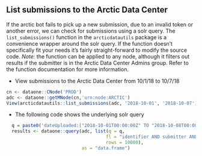 ## List submissions to the Arctic Data Center 

If the arctic bot fails to pick up a new submission, due to an invalid token or another error, we can check for submissions using a solr query.  The `list_submissions()` function in the `arcticdatautils` package is a convenience wrapper around the solr query.  If the function doesn't specifically fit your needs it's fairly straight-forward to modify the source code.  *Note:* the function can be applied to any node, although it filters out results if the submitter is in the Arctic Data Center Admins group.  Refer to the function documentation for more information.  

+ View submissions to the Arctic Data Center from 10/1/18 to 10/7/18
```r
cn <- dataone::CNode('PROD')
adc <- dataone::getMNode(cn,'urn:node:ARCTIC')
View(arcticdatautils::list_submissions(adc, '2018-10-01', '2018-10-07'))
```

+ The following code shows the underlying solr query
```r
  q = paste0('dateUploaded:["2018-10-01T00:00:00Z" TO "2018-10-08T00:00:00Z"] AND formatType:*')
  results <- dataone::query(adc, list(q = q,
                                     fl = "identifier AND submitter AND dateUploaded AND formatType AND fileName",
                                     rows = 10000),
                            as = "data.frame")
```
